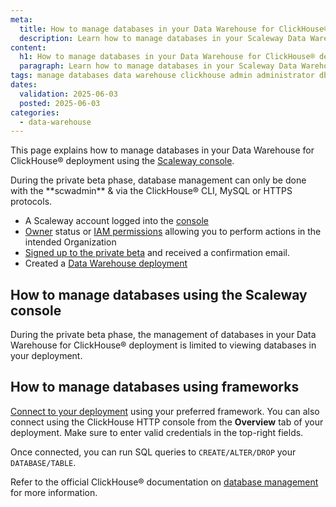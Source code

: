 ```yaml
---
meta:
  title: How to manage databases in your Data Warehouse for ClickHouse® deployment
  description: Learn how to manage databases in your Scaleway Data Warehouse for ClickHouse® deployment.
content:
  h1: How to manage databases in your Data Warehouse for ClickHouse® deployment
  paragraph: Learn how to manage databases in your Scaleway Data Warehouse for ClickHouse® deployment.
tags: manage databases data warehouse clickhouse admin administrator db table create drop delete
dates:
  validation: 2025-06-03
  posted: 2025-06-03
categories:
  - data-warehouse
---
```


This page explains how to manage databases in your Data Warehouse for ClickHouse® deployment using the [Scaleway console](https://console.scaleway.com/).

<Message type="note">
During the private beta phase, database management can only be done with the **scwadmin** & via the ClickHouse® CLI, MySQL or HTTPS protocols.
</Message>

<Macro id="requirements" />

- A Scaleway account logged into the [console](https://console.scaleway.com)
- [Owner](/iam/concepts/#owner) status or [IAM permissions](/iam/concepts/#permission) allowing you to perform actions in the intended Organization
- [Signed up to the private beta](https://www.scaleway.com/fr/betas/) and received a confirmation email.
- Created a [Data Warehouse deployment](/data-warehouse/how-to/create-deployment/)

## How to manage databases using the Scaleway console

During the private beta phase, the management of databases in your Data Warehouse for ClickHouse® deployment is limited to viewing databases  in your deployment.

## How to manage databases using frameworks

[Connect to your deployment](/docs/data-warehouse/how-to/connect-applications/) using your preferred framework. 
    <Message type="tip">
    You can also connect using the ClickHouse HTTP console from the **Overview** tab of your deployment. Make sure to enter valid credentials in the top-right fields.
    </Message>

Once connected, you can run SQL queries to `CREATE/ALTER/DROP` your `DATABASE/TABLE`.

Refer to the official ClickHouse® documentation on [database management](https://clickhouse.com/docs/starter-guides) for more information.